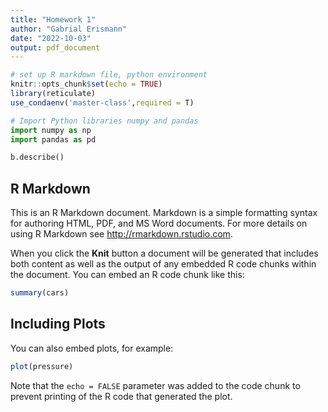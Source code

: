 ```yaml
---
title: "Homework 1"
author: "Gabrial Erismann"
date: "2022-10-03"
output: pdf_document
---
```


```r
# set up R markdown file, python environment
knitr::opts_chunk$set(echo = TRUE)
library(reticulate)
use_condaenv('master-class',required = T)
```

```python
# Import Python libraries numpy and pandas
import numpy as np
import pandas as pd
```

```python
b.describe()

```


## R Markdown

This is an R Markdown document. Markdown is a simple formatting syntax for authoring HTML, PDF, and MS Word documents. For more details on using R Markdown see <http://rmarkdown.rstudio.com>.

When you click the **Knit** button a document will be generated that includes both content as well as the output of any embedded R code chunks within the document. You can embed an R code chunk like this:

```r
summary(cars)
```

## Including Plots

You can also embed plots, for example:

```r
plot(pressure)
```

Note that the `echo = FALSE` parameter was added to the code chunk to prevent printing of the R code that generated the plot.
